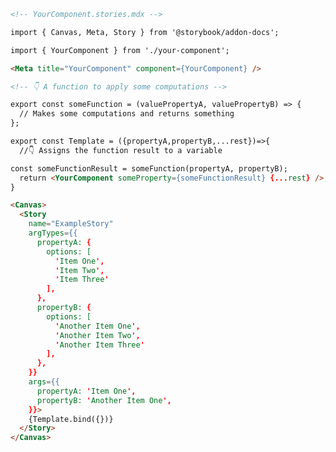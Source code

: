 ```md
<!-- YourComponent.stories.mdx -->

import { Canvas, Meta, Story } from '@storybook/addon-docs';

import { YourComponent } from './your-component';

<Meta title="YourComponent" component={YourComponent} />

<!-- 👇 A function to apply some computations -->

export const someFunction = (valuePropertyA, valuePropertyB) => {
  // Makes some computations and returns something
};

export const Template = ({propertyA,propertyB,...rest})=>{
  //👇 Assigns the function result to a variable

const someFunctionResult = someFunction(propertyA, propertyB);
  return <YourComponent someProperty={someFunctionResult} {...rest} />;
}

<Canvas>
  <Story
    name="ExampleStory"
    argTypes={{
      propertyA: {
        options: [
          'Item One',
          'Item Two',
          'Item Three'
        ],
      },
      propertyB: {
        options: [
          'Another Item One',
          'Another Item Two',
          'Another Item Three'
        ],
      },
    }}
    args={{
      propertyA: 'Item One',
      propertyB: 'Another Item One',
    }}>
    {Template.bind({})}
  </Story>
</Canvas>
```